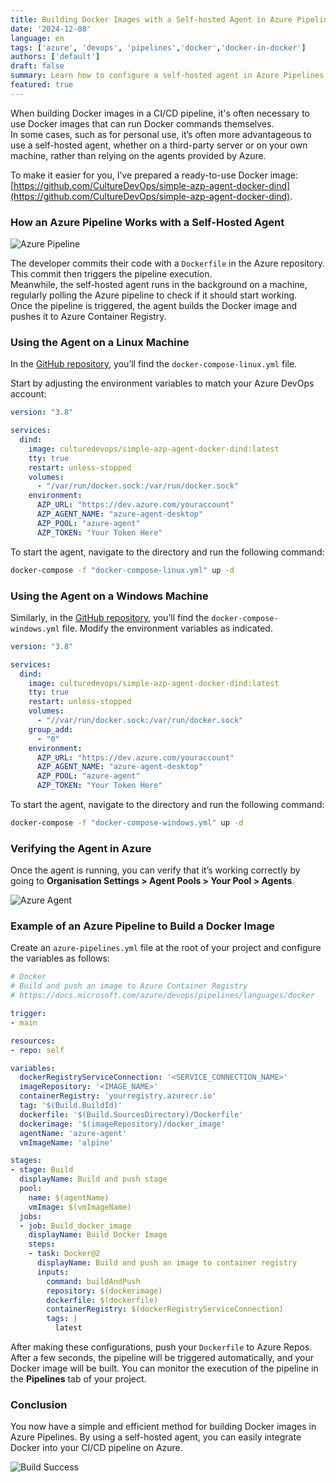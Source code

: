 ```yaml
---
title: Building Docker Images with a Self-hosted Agent in Azure Pipelines
date: '2024-12-08'
language: en
tags: ['azure', 'devops', 'pipelines','docker','docker-in-docker']
authors: ['default']
draft: false
summary: Learn how to configure a self-hosted agent in Azure Pipelines to automate the building of Docker images and their deployment to Azure Container Registry.
featured: true
---
```


When building Docker images in a CI/CD pipeline, it's often necessary to use Docker images that can run Docker commands themselves.  
In some cases, such as for personal use, it’s often more advantageous to use a self-hosted agent, whether on a third-party server or on your own machine, rather than relying on the agents provided by Azure.

To make it easier for you, I’ve prepared a ready-to-use Docker image: [https://github.com/CultureDevOps/simple-azp-agent-docker-dind](https://github.com/CultureDevOps/simple-azp-agent-docker-dind).

### How an Azure Pipeline Works with a Self-Hosted Agent

![Azure Pipeline](https://d2mezi5ylxaxvl.cloudfront.net/blog/simple-azp-agent-dind/AZP+Agent.drawio.png?format=auto)

The developer commits their code with a `Dockerfile` in the Azure repository. This commit then triggers the pipeline execution.  
Meanwhile, the self-hosted agent runs in the background on a machine, regularly polling the Azure pipeline to check if it should start working.  
Once the pipeline is triggered, the agent builds the Docker image and pushes it to Azure Container Registry.

### Using the Agent on a Linux Machine

In the [GitHub repository](https://github.com/CultureDevOps/simple-azp-agent-docker-dind), you’ll find the `docker-compose-linux.yml` file.  

Start by adjusting the environment variables to match your Azure DevOps account:

```yml:docker-compose-linux.yml
version: "3.8"

services:  
  dind:  
    image: culturedevops/simple-azp-agent-docker-dind:latest  
    tty: true  
    restart: unless-stopped  
    volumes:  
      - "/var/run/docker.sock:/var/run/docker.sock"  
    environment:  
      AZP_URL: "https://dev.azure.com/youraccount"  
      AZP_AGENT_NAME: "azure-agent-desktop"  
      AZP_POOL: "azure-agent"  
      AZP_TOKEN: "Your Token Here"  
```

To start the agent, navigate to the directory and run the following command:  
```sh
docker-compose -f "docker-compose-linux.yml" up -d
```

### Using the Agent on a Windows Machine

Similarly, in the [GitHub repository](https://github.com/CultureDevOps/simple-azp-agent-docker-dind), you’ll find the `docker-compose-windows.yml` file. Modify the environment variables as indicated.

```yml:docker-compose-windows.yml 
version: "3.8"

services:  
  dind:  
    image: culturedevops/simple-azp-agent-docker-dind:latest  
    tty: true  
    restart: unless-stopped  
    volumes:  
      - "//var/run/docker.sock:/var/run/docker.sock"  
    group_add:  
      - "0"  
    environment:  
      AZP_URL: "https://dev.azure.com/youraccount"  
      AZP_AGENT_NAME: "azure-agent-desktop"  
      AZP_POOL: "azure-agent"  
      AZP_TOKEN: "Your Token Here"  
```

To start the agent, navigate to the directory and run the following command:  
```sh
docker-compose -f "docker-compose-windows.yml" up -d
```

### Verifying the Agent in Azure

Once the agent is running, you can verify that it’s working correctly by going to **Organisation Settings > Agent Pools > Your Pool > Agents**.

![Azure Agent](https://d2mezi5ylxaxvl.cloudfront.net/blog/simple-azp-agent-dind/azure-agent.png?format=auto)

### Example of an Azure Pipeline to Build a Docker Image

Create an `azure-pipelines.yml` file at the root of your project and configure the variables as follows:  

```yml:azure-pipelines.yml 
# Docker  
# Build and push an image to Azure Container Registry  
# https://docs.microsoft.com/azure/devops/pipelines/languages/docker

trigger:  
- main

resources:  
- repo: self

variables:  
  dockerRegistryServiceConnection: '<SERVICE_CONNECTION_NAME>'  
  imageRepository: '<IMAGE_NAME>'  
  containerRegistry: 'yourregistry.azurecr.io'  
  tag: '$(Build.BuildId)'
  dockerfile: '$(Build.SourcesDirectory)/Dockerfile'
  dockerimage: '$(imageRepository)/docker_image'
  agentName: 'azure-agent'
  vmImageName: 'alpine'

stages:  
- stage: Build  
  displayName: Build and push stage  
  pool:  
    name: $(agentName)
    vmImage: $(vmImageName)    
  jobs:  
  - job: Build_docker_image  
    displayName: Build Docker Image  
    steps:  
    - task: Docker@2  
      displayName: Build and push an image to container registry  
      inputs:  
        command: buildAndPush  
        repository: $(dockerimage)
        dockerfile: $(dockerfile)
        containerRegistry: $(dockerRegistryServiceConnection)  
        tags: |  
          latest
```

After making these configurations, push your `Dockerfile` to Azure Repos. After a few seconds, the pipeline will be triggered automatically, and your Docker image will be built. You can monitor the execution of the pipeline in the **Pipelines** tab of your project.

### Conclusion

You now have a simple and efficient method for building Docker images in Azure Pipelines. By using a self-hosted agent, you can easily integrate Docker into your CI/CD pipeline on Azure.

![Build Success](https://d2mezi5ylxaxvl.cloudfront.net/blog/simple-azp-agent-dind/build_success.png?format=auto)
